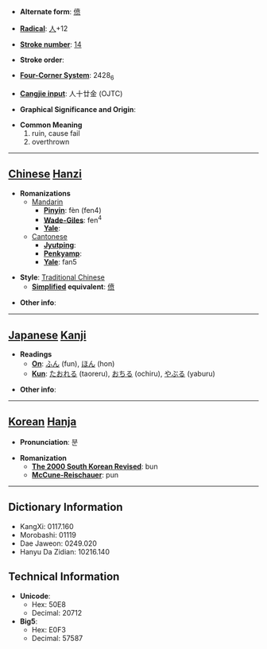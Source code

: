 * '''Alternate form''': [[偾]]

* '''[[Wiktionary:Chinese radical index| Radical]]''': [[Wiktionary:Chinese radical index 人|人]]+12

* '''[[Wiktionary:Chinese total strokes index|Stroke number]]''': [[Wiktionary:Chinese total strokes index 14|14]]

* '''Stroke order''': 

* '''[[Wiktionary:Chinese four corner index|Four-Corner System]]''': 2428<sub>6</sub>

* '''[[Wiktionary:Chinese Cangjie index|Cangjie input]]''': 人十廿金 (OJTC)

* '''Graphical Significance and Origin''': 

* '''Common Meaning'''
*#ruin, cause fail
*# overthrown


----

== [[Chinese]] [[Hanzi]] ==

* '''Romanizations'''
** [[Mandarin]]
*** '''[[Pinyin]]''': fèn (fen4)
*** '''[[Wade-Giles]]''': fen<sup>4</sup>
*** '''[[Yale]]''': 
**[[Cantonese]]
***'''[[Jyutping]]''':
***'''[[Penkyamp]]''': 
***'''[[Yale]]''': fan5

* '''Style''': [[Traditional Chinese]] 
** '''[[Simplified Chinese|Simplified]] equivalent''': [[偾]]

* '''Other info''': 

----

== [[Japanese]] [[Kanji]] ==

* '''Readings'''
** '''[[On]]''': [[ふん]] (fun), [[ほん]] (hon)
** '''[[Kun]]''': [[たおれる]] (taoreru), [[おちる]] (ochiru), [[やぶる]] (yaburu)

* '''Other info''':  

----

== [[Korean]] [[Hanja]] ==

* '''Pronunciation''': 분

* '''Romanization'''
** '''[[The 2000 South Korean Revised Romanization|The 2000 South Korean Revised]]''': bun
** '''[[McCune-Reischauer]]''': pun

----

== Dictionary Information ==

* KangXi: 0117.160
* Morobashi: 01119
* Dae Jaweon: 0249.020
* Hanyu Da Zidian: 10216.140

== Technical Information ==

* '''Unicode''':
** Hex: 50E8
** Decimal: 20712
* '''Big5''':
** Hex: E0F3
** Decimal: 57587